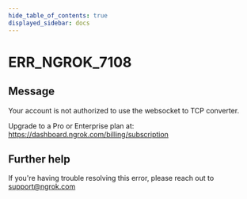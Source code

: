 ```yaml
---
hide_table_of_contents: true
displayed_sidebar: docs
---
```



# ERR_NGROK_7108

## Message

Your account is not authorized to use the websocket to TCP converter.

Upgrade to a Pro or Enterprise plan at: https://dashboard.ngrok.com/billing/subscription

<ErrorDetails error="err_ngrok_7108" />

## Further help

If you're having trouble resolving this error, please reach out to [support@ngrok.com](mailto:support@ngrok.com?subject=Help%20with%20ERR_NGROK_7108)
